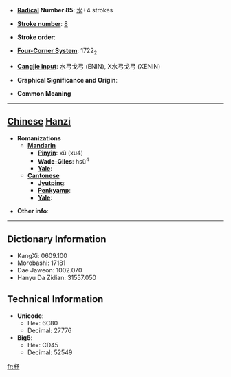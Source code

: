 * '''[[Wiktionary:Chinese radical index| Radical]] Number 85''': [[Wiktionary:Chinese radical index 水|水]]+4 strokes

* '''[[Wiktionary:Chinese total strokes index|Stroke number]]''': [[Wiktionary:Chinese total strokes index 8|8]]

* '''Stroke order''': 

* '''[[Wiktionary:Chinese four corner index|Four-Corner System]]''': 1722<sub>2</sub>

* '''[[Wiktionary:Chinese Cangjie index|Cangjie input]]''': 水弓戈弓 (ENIN), X水弓戈弓 (XENIN)

* '''Graphical Significance and Origin''': 

* '''Common Meaning'''

----

== [[Chinese]] [[Hanzi]] ==

* '''Romanizations'''
** '''[[Mandarin]]'''
*** '''[[Pinyin]]''': xù (xu4)
*** '''[[Wade-Giles]]''': hsü<sup>4</sup>
*** '''[[Yale]]''': 
** '''[[Cantonese]]'''
*** '''[[Jyutping]]''':
*** '''[[Penkyamp]]''': 
*** '''[[Yale]]''': 

* '''Other info''': 

----

== Dictionary Information ==

* KangXi: 0609.100
* Morobashi: 17181
* Dae Jaweon: 1002.070
* Hanyu Da Zidian: 31557.050

== Technical Information ==

* '''Unicode''':
** Hex: 6C80
** Decimal: 27776
* '''Big5''':
** Hex: CD45
** Decimal: 52549

[[fr:沀]]